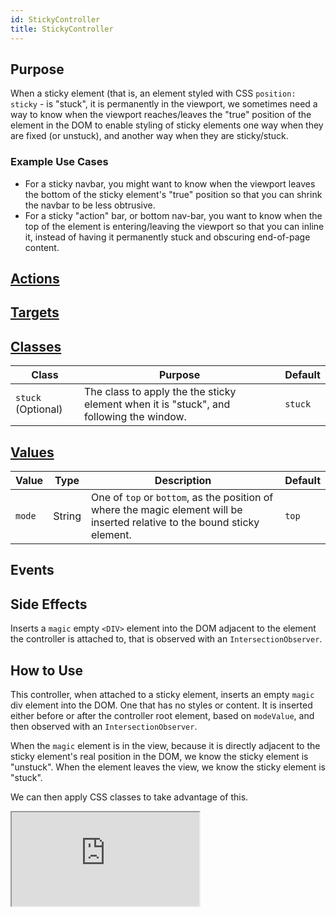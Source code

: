 ```yaml
---
id: StickyController
title: StickyController
---
```




## Purpose

When a sticky element (that is, an element styled with CSS `position: sticky` - is "stuck", it is permanently in the viewport, we sometimes need a way to know when the viewport reaches/leaves
the "true" position of the element in the DOM to enable styling of sticky elements one way when they are fixed (or unstuck), and another way when they are sticky/stuck.

### Example Use Cases
- For a sticky navbar, you might want to know when the viewport leaves the bottom of the sticky element's "true" position so that you can shrink the navbar to be less obtrusive.
- For a sticky "action" bar, or bottom nav-bar, you want to know when the top of the element is entering/leaving the viewport so that you can inline it, instead of having it permanently stuck and obscuring end-of-page content.


## [Actions](https://stimulus.hotwire.dev/reference/actions)

<NoActions/>

## [Targets](https://stimulus.hotwire.dev/reference/targets)


<NoTargets/>

## [Classes](https://stimulus.hotwire.dev/reference/classes)

| Class | Purpose | Default |
| --- | --- | --- |
| `stuck` (Optional) | The class to apply the the sticky element when it is "stuck", and following the window.  | `stuck` |


## [Values](https://stimulus.hotwire.dev/reference/values)

| Value | Type | Description | Default |
| --- | --- | --- | --- |
| `mode` | String | One of `top` or `bottom`, as the position of where the magic element will be inserted relative to the bound sticky element.  | `top` |


## Events


<NoEvents/>

## Side Effects

Inserts a `magic` empty `<DIV>` element into the DOM adjacent to the element the controller is attached to, that is observed with an `IntersectionObserver`.


## How to Use

This controller, when attached to a sticky element, inserts an empty `magic` div element into the DOM. One that has no styles or content.
It is inserted either before or after the controller root element, based on `modeValue`, and then observed with an `IntersectionObserver`.

When the `magic` element is in the view, because it is directly adjacent to the sticky element's real position in the DOM, we know the
sticky element is "unstuck". When the element leaves the view, we know the sticky element is "stuck".

We can then apply CSS classes to take advantage of this.


<iframe
  src="https://codesandbox.io/embed/stickycontroller-fkomv?fontsize=14&hidenavigation=1&theme=dark"
  style={{width: "100%", height: "500px", border: "0", borderRadius: "4px", overflow: "hidden"}}
  sandbox="allow-forms allow-modals allow-popups allow-presentation allow-same-origin allow-scripts"
/>